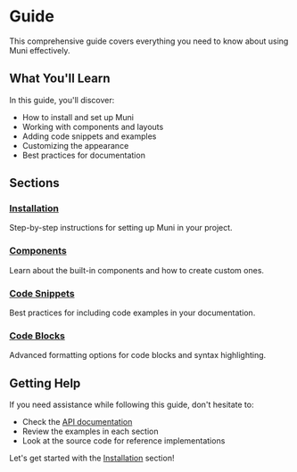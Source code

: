 # Guide

This comprehensive guide covers everything you need to know about using Muni effectively.

## What You'll Learn

In this guide, you'll discover:

- How to install and set up Muni
- Working with components and layouts
- Adding code snippets and examples
- Customizing the appearance
- Best practices for documentation

## Sections

### [Installation](/docs/guide/installation)

Step-by-step instructions for setting up Muni in your project.

### [Components](/docs/guide/components)

Learn about the built-in components and how to create custom ones.

### [Code Snippets](/docs/guide/code-snippets)

Best practices for including code examples in your documentation.

### [Code Blocks](/docs/guide/code-block)

Advanced formatting options for code blocks and syntax highlighting.

## Getting Help

If you need assistance while following this guide, don't hesitate to:

- Check the [API documentation](/docs/api)
- Review the examples in each section
- Look at the source code for reference implementations

Let's get started with the [Installation](/docs/guide/installation) section!